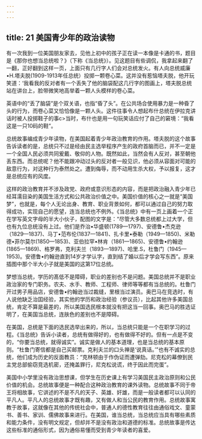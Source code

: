 ```yaml
---
---
---
```

title: 21 美国青少年的政治读物
---




有一次我到一位美国朋友家去，见他上初中的孩子正在读一本像是卡通的书，题目是《那你也想当总统啦？》（下称《当总统》）。见这题目有些调侃，我拿起来翻了一翻，正好翻到这样一页，上面只有几行字人们会对总统发火。有人向总统威廉•H.塔夫脱(1909-1913年任总统）投掷一颗卷心菜。这并没有惹恼塔夫脱，他开玩笑道：‘我看我的反对者有一个丢失了他的脑袋配这几行字的图画上，塔夫脱总统站在讲台上，脸带微笑地高举着一颗人头模样的卷心菜。

英语中的“丢了脑袋”是个双关语，也指“昏了头”。在公共场合使用暴力是一种昏了头的行为，而卷心菜又恰恰像是一颗人头。这件往事令人想起布什总统在伊拉克讲话时被人投掷鞋子的事c>当时，布什也是用一句玩笑话应付了自己的窘境：“我看这是一只10码的鞋”。

总统故事编成青少年读物，在美国起着青少年政治教育的作用。塔夫脱的这个故事告诉读者的是，总统只不过是经由民主选举程序产生的政府首脑而已，并不一定是一个全国人民必须共同爰戴、敬仰的人物。既然如此，当然会有人反对，甚至朝他丢东西。而总统呢？他不能跟冲动过头的反对者一般见识，他必须从容面对可能的敌意行为，对这种行为泰然处之。遭到侮辱，而不动用生杀大权，予以报复，这才是总统应有的风度。

这样的政治教育并不涉及政党、政府或意识形态的内容，而是把政治融入青少年已经耳濡目染的美国生活方式和公共政治价值之中。美国价值的核心之一就是“美国梦”，也就是，每个人无论出身、教育、职业背景如何，都可以通过自己的努力取得成功，实现自己的愿望，连当总统也不例外。《当总统》中有一页上画着一个正在学写英文字母的半大小伙子，配图的文字是：“尽管大多数总统都上过大学，但也有九位总统没有上过。他们是乔治•华盛顿(1789—1797)、安德鲁•杰克逊（1829—1837)、马丁•范布伦(1837—1841)、扎卡里•泰勒（1949—1850)、米勒德•菲尔莫尔(1850—1853)、亚伯拉罕•林肯（1861—1865)、安德鲁•约翰逊(1865—1869)、格罗弗，克利夫兰（1893—1897)、哈里.S，杜鲁门（1945—1953)。安德鲁•约翰逊直到14岁才学认字，直到结了婚以后才学会写东西”。原来插图中那个半大小子就是美国的这第17位总统。

梦想当总统，学历的髙低不是障碍，职业的差别也不是问题。美国总统并不是职业政治家的专门职务。农夫、水手、教师、工程师、律师等等都有当总统的。杜鲁门开过男子用品店，安德鲁•约翰逊当过裁缝，里根当过演员。奥巴马在竞选时，有人说他缺乏治囯经验，其实他的学历和政治经验（参议员），比起其他许多美国总统，肯定不算是最差的，所以美国选民根本就没有把这当一回事。奥巴马的胜选证明了，在美国当总统，连肤色的差别也不是障碍。

在美国，总统是下面的选民选举出来的，所以，当总统只能是一个在职学习的过程。《当总统》告诉小读者，总统有做得好的，也有做得不好的。但有一点是不变的，“你要当总统，就得诚实”。诚实是做人的基本道理，也是当总统的基本原则。“杜鲁门寄信都是自己买邮票。克利夫兰的口头禅是‘说真话。’”也有不诚实的总统，他们成为历史的反面教员：“克林顿由于作伪证而遭弹劾。尼克松的幕僚到民主党总部偷窃竞选机密，还掩盖罪行，尼克松说谎，终于因此而完蛋”。

美国中小学里没有政治思想课，但学生在历史课上有学习美国民主政治原则和公民价值的机会。总统故事便是一种配合这种政治教育的课外读物。总统故事不同于帝王将相故事，它讲述的不是不凡的天子、英雄、奸雄，而是一般读者都可以认同的平凡人。平凡人的总统故事才既有趣，又有做人和当公民的教育作用。总统故事寓教于故事，这就像在其他的传统社会中，普通人的德性教育往往由通俗戏文、童蒙书、善书、家训、儒佛故事来进行。在美国，谁当总统，当总统应当具有哪些素质和能力条件，没有明文规定，但却并不是没有政治和道德的标准。总统故事是传达这些标准的通俗形式，因为通俗易懂而受到青少年读者的喜爱。